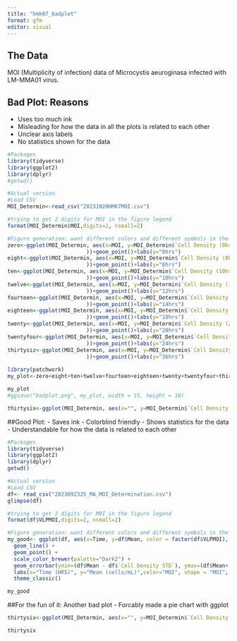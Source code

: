 ```yaml
---
title: "hmk07_badplot"
format: gfm
editor: visual
---
```


## The Data

MOI (Multiplicity of infection) data of Microcystis aeuroginasa infected with LM-MMA01 virus.

## Bad Plot: Reasons

-   Uses too much ink
-   Misleading for how the data in all the plots is related to each other
-   Unclear axis labels
-   No statistics shown for the data

```r
#Packages
library(tidyverse)
library(ggplot2)
library(dplyr) 
#getwd()

#Actual version
#Load CSV
MOI_Determin<-read_csv("20231020HMK7MOI.csv")

#trying to get 2 digits for MOI in the figure legend
format(MOI_Determin$MOI,digits=2, nsmall=2)

#Figure generation: want different colors and different symbols in the legend per MOI with 2 decimal places
zero<-ggplot(MOI_Determin, aes(x=MOI, y=MOI_Determin$`Cell Density (0hrs)`, 
                         ))+geom_point()+labs(y="0hrs")
eight<-ggplot(MOI_Determin, aes(x=MOI, y=MOI_Determin$`Cell Density (8hrs)`, 
                         ))+geom_point()+labs(y="8hrs")
ten<-ggplot(MOI_Determin, aes(x=MOI, y=MOI_Determin$`Cell Density (10hrs)`, 
                         ))+geom_point()+labs(y="10hrs")
twelve<-ggplot(MOI_Determin, aes(x=MOI, y=MOI_Determin$`Cell Density (12hrs)`, 
                         ))+geom_point()+labs(y="12hrs")
fourteen<-ggplot(MOI_Determin, aes(x=MOI, y=MOI_Determin$`Cell Density (14hrs)`, 
                         ))+geom_point()+labs(y="14hrs")
eighteen<-ggplot(MOI_Determin, aes(x=MOI, y=MOI_Determin$`Cell Density (18hrs)`, 
                         ))+geom_point()+labs(y="18hrs")
twenty<-ggplot(MOI_Determin, aes(x=MOI, y=MOI_Determin$`Cell Density (20hrs)`, 
                         ))+geom_point()+labs(y="20hrs")
twentyfour<-ggplot(MOI_Determin, aes(x=MOI, y=MOI_Determin$`Cell Density (24hrs)`, 
                         ))+geom_point()+labs(y="24hrs")
thirtysiz<-ggplot(MOI_Determin, aes(x=MOI, y=MOI_Determin$`Cell Density (36hrs)`, 
                         ))+geom_point()+labs(y="36hrs")
  
library(patchwork)
my_plot<-zero+eight+ten+twelve+fourteen+eighteen+twenty+twentyfour+thirtysiz+plot_layout( ncol=3)+scale_x_discrete(guide = guide_axis(n.dodge=6))

my_plot
#ggsave("badplot.png", my_plot, width = 15, height = 10)

thirtysix<-ggplot(MOI_Determin, aes(x="", y=MOI_Determin$`Cell Density (36hrs)`, fill=MOI))+geom_bar(stat="identity", width=1 )+ coord_polar("y",start=0)

```

##Good Plot: 
- Saves ink 
- Colorblind friendly 
- Shows statistics for the data 
- Understandable for how the data is related to each other

```r
#Packages
library(tidyverse)
library(ggplot2)
library(dplyr) 
getwd()

#Actual version
#Load CSV
df<- read_csv("2023092325_MA_MOI_Determination.csv")
glimpse(df)

#trying to get 2 digits for MOI in the figure legend
format(df$VLPMOI,digits=2, nsmall=2)

#Figure generation: want different colors and different symbols in the legend per MOI with 2 decimal places
my_good<- ggplot(df, aes(x=Time, y=df$Mean, color = factor(df$VLPMOI), shape=factor(df$VLPMOI))) + 
  geom_line() +
  geom_point() +
  scale_color_brewer(palette="Dark2") +
  geom_errorbar(ymin=(df$Mean - df$`Cell Density STD`), ymax=(df$Mean+ df$`Cell Density STD`), width = 0.5)+
  labs(x="Time (HRS)", y="Mean (cells/mL)",color="MOI", shape = "MOI", title=" Infection Time series: Cell Density of Microcystis") +
  theme_classic()

my_good
```
##For the fun of it: Another bad plot
- Forcably made a pie chart with ggplot

```r
thirtysix<-ggplot(MOI_Determin, aes(x="", y=MOI_Determin$`Cell Density (36hrs)`, fill=MOI))+geom_bar(stat="identity", width=1 )+ coord_polar("y",start=0)

thirtysix

```


